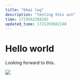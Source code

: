 ```yaml
---
title: "bhai log"
description: "testing this out"
time: 1719562268182 
updated_time: 1721203682248
---
```

Hello world
===========

Looking forward to this.

![](https://raw.githubusercontent.com/Edantuti/fun-hai/main/assets/jlkj.jpeg)
  